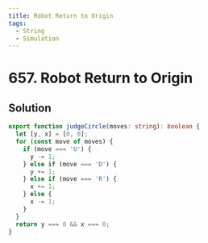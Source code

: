 ```yaml
---
title: Robot Return to Origin
tags:
  - String
  - Simulation
---
```


# 657. Robot Return to Origin

<Badges>
  <LevelBadge level="easy" />
  <TopicBadge name="String" slug="string" />
  <TopicBadge name="Simulation" slug="simulation" />
</Badges>

## Solution

```typescript filename="solution.ts" copy
export function judgeCircle(moves: string): boolean {
  let [y, x] = [0, 0];
  for (const move of moves) {
    if (move === 'U') {
      y -= 1;
    } else if (move === 'D') {
      y += 1;
    } else if (move === 'R') {
      x += 1;
    } else {
      x -= 1;
    }
  }
  return y === 0 && x === 0;
}
```

<ProblemLink
  codingSite="leetcode"
  href="https://leetcode.com/problems/robot-return-to-origin"
  title="Robot Return to Origin"
/>
